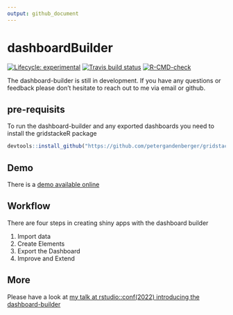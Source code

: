 ```yaml
---
output: github_document
---
```


# dashboardBuilder

<!-- badges: start -->
[![Lifecycle: experimental](https://img.shields.io/badge/lifecycle-experimental-orange.svg)](https://lifecycle.r-lib.org/articles/stages.html#experimental)
[![Travis build status](https://travis-ci.com/petergandenberger/dashboard-builder.svg?branch=master)](https://travis-ci.com/petergandenberger/dashboard-builder)
[![R-CMD-check](https://github.com/petergandenberger/dashboard-builder/actions/workflows/R-CMD-check.yaml/badge.svg)](https://github.com/petergandenberger/dashboard-builder/actions/workflows/R-CMD-check.yaml)
<!-- badges: end -->

The dashboard-builder is still in development. If you have any questions or feedback please don't hesitate to reach out to me via email or github.

## pre-requisits
To run the dashboard-builder and any exported dashboards you need to install the gridstackeR package
``` r
devtools::install_github("https://github.com/petergandenberger/gridstackeR")
```

## Demo
There is a [demo available online](https://pega.shinyapps.io/dashboard-builder/)

## Workflow
There are four steps in creating shiny apps with the dashboard builder

1. Import data
2. Create Elements
3. Export the Dashboard
4. Improve and Extend

## More
Please have a look at [my talk at rstudio::conf(2022) introducing the dashboard-builder](https://sched.co/11ibG)
